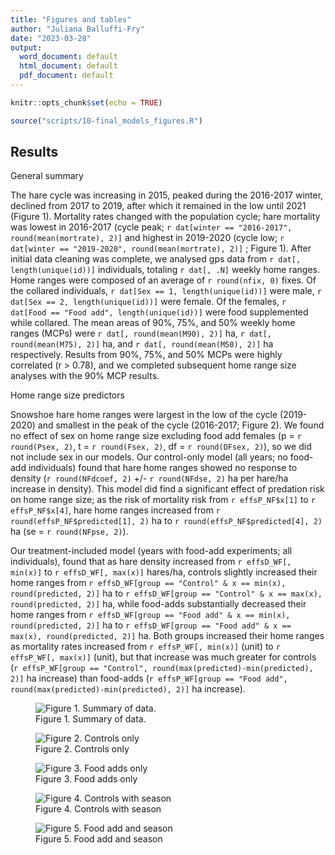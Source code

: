 ```yaml
---
title: "Figures and tables"
author: "Juliana Balluffi-Fry"
date: "2023-03-28"
output:
  word_document: default
  html_document: default
  pdf_document: default
---
```


```r
knitr::opts_chunk$set(echo = TRUE)
```

```r
source("scripts/10-final_models_figures.R")
```

## Results

General summary

The hare cycle was increasing in 2015, peaked during the 2016-2017 winter, declined from 2017 to 2019, after which it remained in the low until 2021 (Figure 1). Mortality rates changed with the population cycle; hare mortality was lowest in 2016-2017 (cycle peak; `r dat[winter == "2016-2017", round(mean(mortrate), 2)]` and highest in 2019-2020 (cycle low; `r dat[winter == "2019-2020", round(mean(mortrate), 2)]` ; Figure 1). After initial data cleaning was complete, we analysed gps data from `r dat[, length(unique(id))]` individuals, totaling `r dat[, .N]` weekly home ranges. Home ranges were composed of an average of `r round(nfix, 0)` fixes. Of the collared individuals, `r dat[Sex == 1, length(unique(id))]` were male, `r dat[Sex == 2, length(unique(id))]` were female. Of the females, `r dat[Food == "Food add", length(unique(id))]` were food supplemented while collared. The mean areas of 90%, 75%, and 50% weekly home ranges (MCPs) were `r dat[, round(mean(M90), 2)]` ha, `r dat[, round(mean(M75), 2)]` ha, and `r dat[, round(mean(M50), 2)]` ha respectively. Results from 90%, 75%, and 50% MCPs were highly correlated (r \> 0.78), and we completed subsequent home range size analyses with the 90% MCP results.

Home range size predictors

Snowshoe hare home ranges were largest in the low of the cycle (2019-2020) and smallest in the peak of the cycle (2016-2017; Figure 2). We found no effect of sex on home range size excluding food add females (p = `r round(Psex, 2)`, t = `r round(Fsex, 2)`, df = `r round(DFsex, 2)`), so we did not include sex in our models. Our control-only model (all years; no food-add individuals) found that hare home ranges showed no response to density (`r round(NFdcoef, 2)` +/- `r round(NFdse, 2)` ha per hare/ha increase in density). This model did find a significant effect of predation risk on home range size; as the risk of mortality risk from `r effsP_NF$x[1]` to `r effsP_NF$x[4]`, hare home ranges increased from `r round(effsP_NF$predicted[1], 2)` ha to `r round(effsP_NF$predicted[4], 2)` ha (se = `r round(NFpse, 2)`).

Our treatment-included model (years with food-add experiments; all individuals), found that as hare density increased from `r effsD_WF[, min(x)]` to `r effsD_WF[, max(x)]` hares/ha, controls slightly increased their home ranges from `r effsD_WF[group == "Control" & x == min(x), round(predicted, 2)]` ha to `r effsD_WF[group == "Control" & x == max(x), round(predicted, 2)]` ha, while food-adds substantially decreased their home ranges from `r effsD_WF[group == "Food add" & x == min(x), round(predicted, 2)]` ha to `r effsD_WF[group == "Food add" & x == max(x), round(predicted, 2)]` ha. Both groups increased their home ranges as mortality rates increased from `r effsP_WF[, min(x)]` (unit) to `r effsP_WF[, max(x)]` (unit), but that increase was much greater for controls (`r effsP_WF[group == "Control", round(max(predicted)-min(predicted), 2)]` ha increase) than food-adds (`r effsP_WF[group == "Food add", round(max(predicted)-min(predicted), 2)]` ha increase).

![Figure 1. Summary of data.](output/figures/sumfigure.jpeg)

![Figure 2. Controls only](output/figures/HRnofood.jpeg)

![Figure 3. Food adds only](output/figures/HRwithfood.jpeg)

![Figure 4. Controls with season](output/figures/HRnofoodseasons.jpeg)

![Figure 5. Food add and season](output/figures/HRwithfoodseasons.jpeg)

